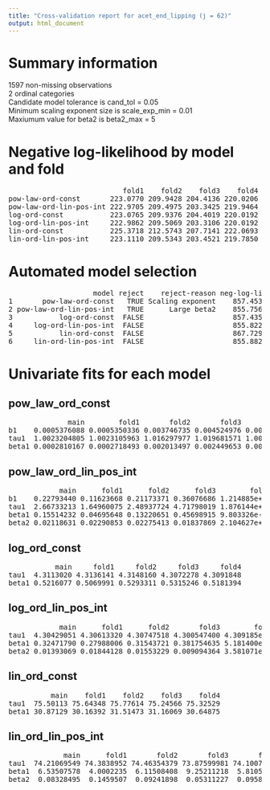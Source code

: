 ```yaml
---
title: "Cross-validation report for acet_end_lipping (j = 62)"
output: html_document
---
```

# Summary information
1597 non-missing observations  
2 ordinal categories  
Candidate model tolerance is cand_tol = 0.05  
Minimum scaling exponent size is scale_exp_min = 0.01  
Maxiumum value for beta2 is beta2_max = 5  

# Negative log-likelihood by model and fold
<pre>
                           fold1    fold2    fold3    fold4  
pow-law-ord-const       223.0770 209.9428 204.4136 220.0206  
pow-law-ord-lin-pos-int 222.9705 209.4975 203.3425 219.9464  
log-ord-const           223.0765 209.9376 204.4019 220.0192  
log-ord-lin-pos-int     222.9862 209.5069 203.3106 220.0192  
lin-ord-const           225.3718 212.5743 207.7141 222.0693  
lin-ord-lin-pos-int     223.1110 209.5343 203.4521 219.7850  
</pre>
# Automated model selection
<pre>
                    model reject    reject-reason neg-log-lik delta-neg-log-lik model-rank  
1       pow-law-ord-const   TRUE Scaling exponent    857.4539        1.69705823         NA  
2 pow-law-ord-lin-pos-int   TRUE      Large beta2    855.7569        0.00000000         NA  
3           log-ord-const  FALSE                     857.4351        1.67821839          3  
4     log-ord-lin-pos-int  FALSE                     855.8229        0.06603028          1  
5           lin-ord-const  FALSE                     867.7295       11.97260071          4  
6     lin-ord-lin-pos-int  FALSE                     855.8824        0.12551873          2  
</pre>
# Univariate fits for each model
## pow_law_ord_const  
<pre>
              main        fold1       fold2       fold3       fold4  
b1    0.0005376088 0.0005350336 0.003746735 0.004524976 0.001337038  
tau1  1.0023204805 1.0023105963 1.016297977 1.019681571 1.005778178  
beta1 0.0002810167 0.0002718493 0.002013497 0.002449653 0.000696497  
</pre>
## pow_law_ord_lin_pos_int  
<pre>
            main      fold1      fold2      fold3        fold4  
b1    0.22793440 0.11623668 0.21173371 0.36076686 1.214885e+00  
tau1  2.66733213 1.64960075 2.48937724 4.71798019 1.876144e+02  
beta1 0.15514232 0.04695648 0.13220651 0.45698915 9.803326e-35  
beta2 0.02118631 0.02290853 0.02275413 0.01837869 2.104627e+34  
</pre>
## log_ord_const  
<pre>
           main     fold1     fold2     fold3     fold4  
tau1  4.3113020 4.3136141 4.3148160 4.3072278 4.3091848  
beta1 0.5216077 0.5069991 0.5293311 0.5315246 0.5181394  
</pre>
## log_ord_lin_pos_int  
<pre>
            main      fold1      fold2       fold3        fold4  
tau1  4.30429051 4.30613320 4.30747518 4.300547400 4.309185e+00  
beta1 0.32471790 0.27988006 0.31543721 0.381754635 5.181400e-01  
beta2 0.01393069 0.01844128 0.01553229 0.009094364 3.581071e-25  
</pre>
## lin_ord_const  
<pre>
          main    fold1    fold2    fold3    fold4  
tau1  75.50113 75.64348 75.77614 75.24566 75.32529  
beta1 30.87129 30.16392 31.51473 31.16069 30.64875  
</pre>
## lin_ord_lin_pos_int  
<pre>
             main      fold1       fold2       fold3       fold4  
tau1  74.21069549 74.3838952 74.46354379 73.87599981 74.10070832  
beta1  6.53507578  4.0002235  6.11508408  9.25211218  5.81053663  
beta2  0.08328495  0.1459507  0.09241898  0.05311227  0.09583324  
</pre>
